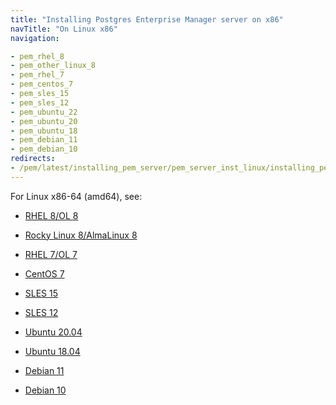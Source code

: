 ```yaml
---
title: "Installing Postgres Enterprise Manager server on x86"
navTitle: "On Linux x86"
navigation:

- pem_rhel_8
- pem_other_linux_8
- pem_rhel_7
- pem_centos_7
- pem_sles_15
- pem_sles_12
- pem_ubuntu_22
- pem_ubuntu_20
- pem_ubuntu_18
- pem_debian_11
- pem_debian_10
redirects:
- /pem/latest/installing_pem_server/pem_server_inst_linux/installing_pem_server_using_edb_repository/x86_amd64/
---
```


For Linux x86-64 (amd64), see:
  - [RHEL 8/OL 8](pem_rhel_8)

  - [Rocky Linux 8/AlmaLinux 8](pem_other_linux_8)
  - [RHEL 7/OL 7](pem_rhel_7)
  - [CentOS 7](pem_centos_7)
  - [SLES 15](pem_sles_15)
  - [SLES 12](pem_sles_12)
  - [Ubuntu 20.04](pem_ubuntu_20)
  - [Ubuntu 18.04](pem_ubuntu_18)
  - [Debian 11](pem_debian_11)
  - [Debian 10](pem_debian_10)

